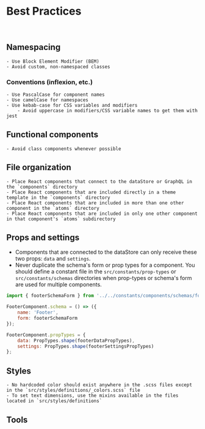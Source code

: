 
<Meta title="Docs/Getting Started/Best Practices" />

# Best Practices

<br />

## Namespacing

	- Use Block Element Modifier (BEM)
	- Avoid custom, non-namespaced classes

### Conventions (inflexion, etc.)

	- Use PascalCase for component names
	- Use camelCase for namespaces
	- Use kebab-case for CSS variables and modifiers
		- Avoid uppercase in modifiers/CSS variable names to get them with jest

## Functional components

	- Avoid class components whenever possible

## File organization

	- Place React components that connect to the dataStore or GraphQL in the `components` directory
	- Place React components that are included directly in a theme template in the `components` directory
	- Place React components that are included in more than one other component in the `atoms` directory
	- Place React components that are included in only one other component in that component's `atoms` subdirectory

## Props and settings
- Components that are connected to the dataStore can only receive these two props: `data` and `settings`.
- Never duplicate the schema's form or prop types for a component. You should define a constant file in the `src/constants/prop-types` or  `src/constants/schemas` directories when prop-types or schema's form are used for multiple components.
```jsx
import { footerSchemaForm } from '../../constants/components/schemas/footer';

FooterComponent.schema = () => ({
	name: 'Footer',
	form: footerSchemaForm
});

FooterComponent.propTypes = {
    data: PropTypes.shape(footerDataPropTypes),
    settings: PropTypes.shape(footerSettingsPropTypes)
};
```


## Styles

	- No hardcoded color should exist anywhere in the .scss files except in the `src/styles/definitions/_colors.scss` file
	- To set text dimensions, use the mixins available in the files located in `src/styles/definitions`

## Tools
